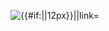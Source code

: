 [[File:Wifi symbol.svg|{{#if:{{{1|}}}|{{{1}}}|12px}}|{{{2|Wi-Fi}}}|link={{{3|File:Wifi symbol.svg}}}]]<noinclude>{{documentation}}</noinclude>